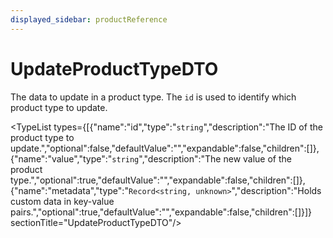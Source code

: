 ```yaml
---
displayed_sidebar: productReference
---
```



# UpdateProductTypeDTO

The data to update in a product type. The `id` is used to identify which product type to update.

<TypeList types={[{"name":"id","type":"`string`","description":"The ID of the product type to update.","optional":false,"defaultValue":"","expandable":false,"children":[]},{"name":"value","type":"`string`","description":"The new value of the product type.","optional":true,"defaultValue":"","expandable":false,"children":[]},{"name":"metadata","type":"`Record<string, unknown>`","description":"Holds custom data in key-value pairs.","optional":true,"defaultValue":"","expandable":false,"children":[]}]}  sectionTitle="UpdateProductTypeDTO"/>
